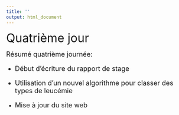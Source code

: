 ```yaml
---
title: ''
output: html_document
---
```

<p><font size="6">
Quatrième jour
</font></p>

<p><font size="4"> 
Résumé quatrième journée:

- Début d'écriture du rapport de stage

- Utilisation d'un nouvel algorithme pour classer des types de leucémie

- Mise à jour du site web
</font></p>
